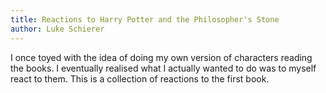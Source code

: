 ```yaml
---
title: Reactions to Harry Potter and the Philosopher's Stone
author: Luke Schierer
---
```


I once toyed with the idea of doing my own version of characters reading the books.  I eventually realised what I actually wanted to do was to myself react to them. This is a collection of reactions to the first book. 


<DirectoryList recurse="false"/>
